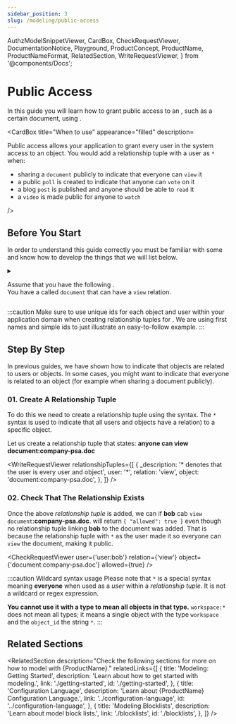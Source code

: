 ```yaml
---
sidebar_position: 3
slug: /modeling/public-access
---
```


  AuthzModelSnippetViewer,
  CardBox,
  CheckRequestViewer,
  DocumentationNotice,
  Playground,
  ProductConcept,
  ProductName,
  ProductNameFormat,
  RelatedSection,
  WriteRequestViewer,
} from '@components/Docs';

# Public Access

<DocumentationNotice />

In this guide you will learn how to grant public access to an <ProductConcept section="what-is-an-object" linkName="object" />, such as a certain document, using <ProductName format={ProductNameFormat.ProductLink}/>.

<CardBox title="When to use" appearance="filled" description=<div>

Public access allows your application to grant every user in the system access to an object. You would add a relationship tuple with a user as `*` when:

- sharing a `document` publicly to indicate that everyone can `view` it
- a public `poll` is created to indicate that anyone can `vote` on it
- a blog `post` is published and anyone should be able to `read` it
- a `video` is made public for anyone to `watch`

</div> />

## Before You Start

In order to understand this guide correctly you must be familiar with some <ProductConcept /> and know how to develop the things that we will list below.

<details>
<summary>

Assume that you have the following <ProductConcept section="what-is-an-authorization-model" linkName="authorization model" />.<br />
You have a <ProductConcept section="what-is-a-type" linkName="type" /> called `document` that can have a `view` relation.

</summary>

<AuthzModelSnippetViewer
  configuration={{
    type_definitions: [
      {
        type: 'user',
      },
      {
        type: 'document',
        relations: {
          view: {
            this: {},
          },
        },
        metadata: {
          relations: {
            view: { directly_related_user_types: [{ type: 'user' }] },
          },
        },
      },
    ],
  }}
/>

<hr />

In addition, you will need to know the following:

### Direct Access

You need to know how to create an authorization model and create a relationship tuple to grant a user access to an object. [Learn more →](./direct-access.mdx)

### <ProductName format={ProductNameFormat.ShortForm}/> Concepts

- A <ProductConcept section="what-is-a-type" linkName="Type" />: a class of objects that have similar characteristics
- A <ProductConcept section="what-is-a-user" linkName="User" />: an entity in the system that can be related to an object
- A <ProductConcept section="what-is-a-relation" linkName="Relation" />: is a string defined in the type definition of an authorization model that defines the possibility of a relationship between an object of the same type as the type definition and a user in the system
- An <ProductConcept section="what-is-an-object" linkName="Object" />: represents an entity in the system. Users' relationships to it can be define through relationship tuples and the authorization model
- A <ProductConcept section="what-is-a-relationship-tuple" linkName="Relationship Tuple" />: a grouping consisting of a user, a relation and an object stored in <ProductName format={ProductNameFormat.ShortForm}/>
- With <ProductConcept section="how-do-i-represent-everyone" linkName="Everyone" />: a `*` can be used in relationship tuples to represent every user

</details>

:::caution
Make sure to use unique ids for each object and user within your application domain when creating relationship tuples for <ProductName format={ProductNameFormat.LongForm}/>. We are using first names and simple ids to just illustrate an easy-to-follow example.
:::

<Playground />

## Step By Step

In previous guides, we have shown how to indicate that objects are related to users or objects. In some cases, you might want to indicate that everyone is related to an object (for example when sharing a document publicly).

### 01. Create A Relationship Tuple

To do this we need to create a relationship tuple using the <ProductConcept section="how-do-i-represent-everyone" linkName="`*`" /> syntax. The `*` syntax is used to indicate that all users and objects have a relation) to a specific object.

Let us create a relationship tuple that states: **anyone can view document:company-psa.doc**

<WriteRequestViewer
  relationshipTuples={[
    {
      _description: '* denotes that the user is every user and object',
      user: '*',
      relation: 'view',
      object: 'document:company-psa.doc',
    },
  ]}
/>

### 02. Check That The Relationship Exists

Once the above _relationship tuple_ is added, we can <ProductConcept section="what-is-a-check-request" linkName="check" /> if **bob** cab `view` `document`:**company-psa.doc**. <ProductName format={ProductNameFormat.ShortForm}/> will return `{ "allowed": true }` even though no relationship tuple linking **bob** to the document was added. That is because the relationship tuple with `*` as the user made it so everyone can `view` the document, making it public.

<CheckRequestViewer user={'user:bob'} relation={'view'} object={'document:company-psa.doc'} allowed={true} />

:::caution Wildcard syntax usage
Please note that `*` is a special <ProductName format={ProductNameFormat.ShortForm}/> syntax meaning **everyone** when used as a _user_ within a _relationship tuple_. It is not a wildcard or regex expression.

**You cannot use it with a type to mean all objects in that type.** `workspace:*` does not mean all types; it means a single object with the type `workspace` and the `object_id` the string `*`.
:::

## Related Sections

<RelatedSection
  description="Check the following sections for more on how to model with {ProductName}."
  relatedLinks={[
    {
      title: 'Modeling: Getting Started',
      description: 'Learn about how to get started with modeling.',
      link: './getting-started',
      id: './getting-started',
    },
    {
      title: 'Configuration Language',
      description: 'Learn about {ProductName} Configuration Language.',
      link: '../configuration-language',
      id: '../configuration-language',
    },
    {
      title: 'Modeling Blocklists',
      description: 'Learn about model block lists.',
      link: './blocklists',
      id: './blocklists',
    },
  ]}
/>
